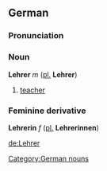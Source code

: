 ==German==
===Pronunciation===
{{IPA|[ˈleːʁɐ]}}
===Noun===
'''Lehrer''' ''m'' ([[plural|pl.]] '''Lehrer''')

#[[teacher]]

===Feminine derivative===
'''Lehrerin''' ''f'' ([[plural|pl.]] '''Lehrerinnen''')

[[Category:German nouns]]

[[de:Lehrer]]